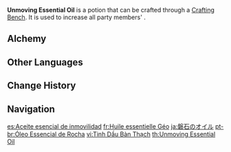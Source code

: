 {{Food Infobox
|id              = 111018
|image           = Item Unmoving Essential Oil.png
|type            = Potions
|description     = Grants greater affinity for Geo, boosting {{Color|Geo DMG}}. You can feel the fine Geo pellets within when applied. It's said to help with physical injuries.
|rarity          = 3
|effectType      = Geo DMG Up
|effect          = Increases all party members' {{Color|Geo DMG}} by 25% for 300s.
|eff_att1        = Geo DMG Bonus
|source1         = [[Alchemy]]
}}
'''Unmoving Essential Oil''' is a potion that can be crafted through a [[Crafting Bench]]. It is used to increase all party members' {{Color|Geo DMG}}.

==Alchemy==
{{Recipe
|type = Crafting
|Cor Lapis = 1
|Mora = 100
|sort = Frog (Material),Cor Lapis,Mora
|Frog (Material) = 1
}}

==Other Languages==
{{Other Languages
|en      = Unmoving Essential Oil
|zhs     = 磐石精油
|zhs_rm  = Pánshí Jīngyóu
|zht     = 磐石精油
|zht_rm  = Pánshí Jīngyóu
|zh_tl   = Boulder Essential Oil
|ja      = 磐石のオイル
|ja_rm   = Banjaku no Oiru
|ja_tl   = Boulder Oil
|ko      = 반석의 오일
|ko_rm   = Banseok-ui O'il
|ko_tl   = Rock Oil
|es      = Aceite esencial de inmovilidad
|es_tl   = 
|fr      = Huile essentielle Géo
|fr_tl   = Geo Essential Oil
|ru      = Эссенция неподвижности
|ru_tl   = 
|th      = Unmoving Essential Oil
|vi      = Tinh Dầu Bàn Thạch
|vi_tl   = 
|de      = Geröllöl
|de_tl   = Pebbles Oil
|id      = Unmoving Essential Oil
|pt      = Óleo Essencial de Rocha
|pt_tl   = 
}}

==Change History==
{{Change History|1.0}}

==Navigation==
{{Food Navbox|type=Potions}}

[[es:Aceite esencial de inmovilidad]]
[[fr:Huile essentielle Géo]]
[[ja:磐石のオイル]]
[[pt-br:Óleo Essencial de Rocha]]
[[vi:Tinh Dầu Bàn Thạch]]
[[th:Unmoving Essential Oil]]